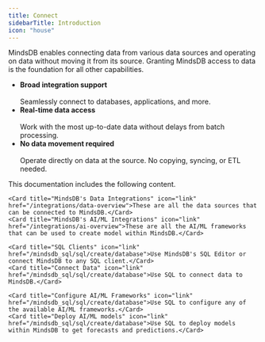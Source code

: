 ```yaml
---
title: Connect
sidebarTitle: Introduction
icon: "house"
---
```


MindsDB enables connecting data from various data sources and operating on data without moving it from its source. Granting MindsDB access to data is the foundation for all other capabilities.

* **Broad integration support** <br></br>
Seamlessly connect to databases, applications, and more.
* **Real-time data access** <br></br>
Work with the most up-to-date data without delays from batch processing.
* **No data movement required** <br></br>
Operate directly on data at the source. No copying, syncing, or ETL needed.

This documentation includes the following content.

<CardGroup cols={2}>

    <Card title="MindsDB's Data Integrations" icon="link" href="/integrations/data-overview">These are all the data sources that can be connected to MindsDB.</Card>
    <Card title="MindsDB's AI/ML Integrations" icon="link" href="/integrations/ai-overview">These are all the AI/ML frameworks that can be used to create model within MindsDB.</Card>

    <Card title="SQL Clients" icon="link" href="/mindsdb_sql/sql/create/database">Use MindsDB's SQL Editor or connect MindsDB to any SQL client.</Card>
    <Card title="Connect Data" icon="link" href="/mindsdb_sql/sql/create/database">Use SQL to connect data to MindsDB.</Card>
    
    <Card title="Configure AI/ML Frameworks" icon="link" href="/mindsdb_sql/sql/create/database">Use SQL to configure any of the available AI/ML frameworks.</Card>
    <Card title="Deploy AI/ML models" icon="link" href="/mindsdb_sql/sql/create/database">Use SQL to deploy models within MindsDB to get forecasts and predictions.</Card>

</CardGroup>
